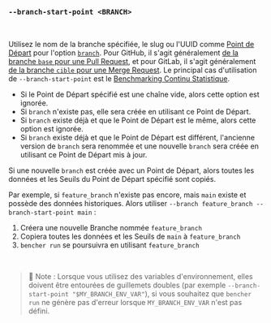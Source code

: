### `--branch-start-point <BRANCH>`

<br />

Utilisez le nom de la branche spécifiée, le slug ou l'UUID comme [Point de Départ][point de départ] pour l'option [`branch`](#--branch-branch).
Pour GitHub, il s'agit généralement [de la branche `base` pour une Pull Request][base github],
et pour GitLab, il s'agit généralement [de la branche `cible` pour une Merge Request][cible gitlab].
Le principal cas d'utilisation de `--branch-start-point` est le [Benchmarking Continu Statistique](/fr/docs/how-to/track-benchmarks/#statistical-continuous-benchmarking).

- Si le Point de Départ spécifié est une chaîne vide, alors cette option est ignorée.
- Si `branch` n'existe pas, elle sera créée en utilisant ce Point de Départ.
- Si `branch` existe déjà et que le Point de Départ est le même, alors cette option est ignorée.
- Si `branch` existe déjà et que le Point de Départ est différent,
  l'ancienne version de `branch` sera renommée
  et une nouvelle `branch` sera créée en utilisant ce Point de Départ mis à jour.

Si une nouvelle `branch` est créée avec un Point de Départ,
alors toutes les données et les Seuils du Point de Départ spécifié sont copiés.

Par exemple, si `feature_branch` n'existe pas encore, mais `main` existe et possède des données historiques.
Alors utiliser `--branch feature_branch --branch-start-point main` :
1. Créera une nouvelle Branche nommée `feature_branch`
2. Copiera toutes les données et les Seuils de `main` à `feature_branch`
3. `bencher run` se poursuivra en utilisant `feature_branch`

[base github]: https://docs.github.com/fr/pull-requests/collaborating-with-pull-requests/proposing-changes-to-your-work-with-pull-requests/about-branches#working-with-branches
[cible gitlab]: https://docs.gitlab.com/ee/user/project/merge_requests/creating_merge_requests.html#from-the-merge-request-list

[point de départ]: /fr/docs/explanation/benchmarking/#start-point

<br />

> 🐰 Note : Lorsque vous utilisez des variables d'environnement, elles doivent être entourées de guillemets doubles (par exemple `--branch-start-point "$MY_BRANCH_ENV_VAR"`),
> si vous souhaitez que `bencher run` ne génère pas d'erreur lorsque `MY_BRANCH_ENV_VAR` n'est pas défini.